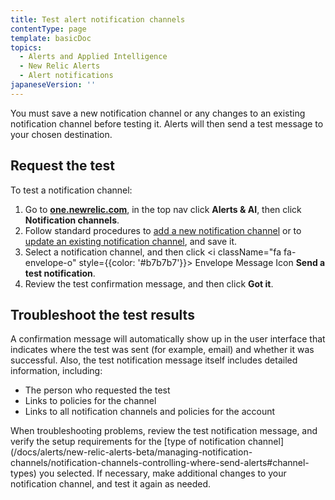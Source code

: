 ```yaml
---
title: Test alert notification channels
contentType: page
template: basicDoc
topics:
  - Alerts and Applied Intelligence
  - New Relic Alerts
  - Alert notifications
japaneseVersion: ''
---
```


You must save a new notification channel or any changes to an existing notification channel before testing it. Alerts will then send a test message to your chosen destination.

## Request the test

To test a notification channel:

1. Go to **[one.newrelic.com](https://one.newrelic.com/ "Link opens in a new window.")**, in the top nav click **Alerts & AI**, then click **Notification channels**.
2. Follow standard procedures to [add a new notification channel](/docs/alerts/new-relic-alerts-beta/managing-notification-channels/notification-channels-controlling-where-send-alerts#add-channel) or to [update an existing notification channel](/docs/alerts/new-relic-alerts-beta/managing-notification-channels/update-alert-notification-channels), and save it.
3. Select a notification channel, and then click <i className="fa fa-envelope-o" style={{color: '#b7b7b7'}}>
   Envelope Message Icon
   </i>
   **Send a test notification**.
4. Review the test confirmation message, and then click **Got it**.

## Troubleshoot the test results

A confirmation message will automatically show up in the user interface that indicates where the test was sent (for example, email) and whether it was successful. Also, the test notification message itself includes detailed information, including:

* The person who requested the test
* Links to policies for the channel
* Links to all notification channels and policies for the account

<Callout variant="tip">
  When troubleshooting problems, review the test notification message, and verify the setup requirements for the [type of notification channel](/docs/alerts/new-relic-alerts-beta/managing-notification-channels/notification-channels-controlling-where-send-alerts#channel-types) you selected. If necessary, make additional changes to your notification channel, and test it again as needed.
</Callout>
